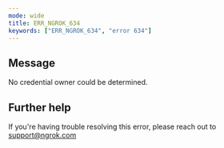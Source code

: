 ```yaml
---
mode: wide
title: ERR_NGROK_634
keywords: ["ERR_NGROK_634", "error 634"]
---
```


## Message

No credential owner could be determined.

## Further help

If you're having trouble resolving this error, please reach out to [support@ngrok.com](mailto:support@ngrok.com?subject=Help%20with%20ERR_NGROK_634)
